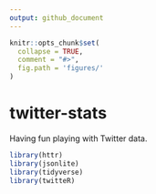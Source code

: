```yaml
---
output: github_document
---
```


<!-- README.md is generated from README.Rmd. Please edit that file -->

```r
knitr::opts_chunk$set(
  collapse = TRUE,
  comment = "#>",
  fig.path = 'figures/'
)
```

# twitter-stats

<!-- badges: start -->
<!-- badges: end -->

Having fun playing with Twitter data.

```r
library(httr)
library(jsonlite)
library(tidyverse)
library(twitteR)
```

